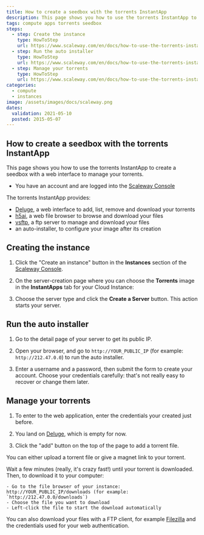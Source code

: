 ```yaml
---
title: How to create a seedbox with the torrents InstantApp
description: This page shows you how to use the torrents InstantApp to create a seedbox with a web interface to manage your torrents.
tags: compute apps torrents seedbox
steps:
  - step: Create the instance
    type: HowToStep
    url: https://www.scaleway.com/en/docs/how-to-use-the-torrents-instant-apps/#-Create-the-instance
  - step: Run the auto installer
    type: HowToStep
    url: https://www.scaleway.com/en/docs/how-to-use-the-torrents-instant-apps/#-Run-the-auto-installer
  - step: Manage your torrents
    type: HowToStep
    url: https://www.scaleway.com/en/docs/how-to-use-the-torrents-instant-apps/#-Manage-your-torrents
categories:
  - compute
  - instances
image: /assets/images/docs/scaleway.png
dates:
  validation: 2021-05-10
  posted: 2015-05-07
---
```


## How to create a seedbox with the torrents InstantApp

This page shows you how to use the torrents InstantApp to create a seedbox with a web interface to manage your torrents.

<Message type="requirement">

- You have an account and are logged into the [Scaleway Console](https://console.scaleway.com)

</Message>

The torrents InstantApp provides:

- [Deluge](http://deluge-torrent.org/), a web interface to add, list, remove and download your torrents
- [h5ai](https://larsjung.de/h5ai/), a web file browser to browse and download your files
- [vsftp](https://security.appspot.com/vsftpd.html), a ftp server to manage and download your files
- an auto-installer, to configure your image after its creation

## Creating the instance

1. Click the "Create an instance" button in the **Instances** section of the [Scaleway Console](https://console.scaleway.com/instance/servers).

  <Lightbox src="scaleway-nc-new-server.png" alt="" />

2. On the server-creation page where you can choose the **Torrents** image in the **InstantApps** tab for your Cloud Instance:

  <Lightbox src="scaleway-nc-instantapps.png" alt="" />

3. Choose the server type and click the **Create a Server** button. This action starts your server.

## Run the auto installer

1. Go to the detail page of your server to get its public IP.

  <Lightbox src="scaleway-torrent-public-ip.png" alt="" />

2. Open your browser, and go to `http://YOUR_PUBLIC_IP` (for example: `http://212.47.0.0`) to run the auto installer.

  <Lightbox src="scaleway-torrents_autoinstaller.png" alt="" />

3. Enter a username and a password, then submit the form to create your account. Choose your credentials carefully: that's not really easy to recover or change them later.

## Manage your torrents

1. To enter to the web application, enter the credentials your created just before.

  <Lightbox src="scaleway-torrents_basic_auth.png" alt="" />

2. You land on [Deluge](http://deluge-torrent.org/), which is empty for now.

  <Lightbox src="scaleway-seedbox-deluge-interface.png" alt="" />

3. Click the "add" button on the top of the page to add a torrent file.

  You can either upload a torrent file or give a magnet link to your torrent.

  <Lightbox src="scaleway-deluge_add_torrent.png" alt="" />

  Wait a few minutes (really, it's crazy fast!) until your torrent is downloaded. Then, to download it to your computer:
  
  <Lightbox src="scaleway-deluge_interface_download.png" alt="" />

    - Go to the file browser of your instance: http://YOUR_PUBLIC_IP/downloads (for example: `http://212.47.0.0/downloads`)
    - Choose the file you want to download
    - Left-click the file to start the download automatically

  <Lightbox src="scaleway-seedbox-download-file.png" alt="" />

  <Message type="tip">

  You can also download your files with a FTP client, for example [Filezilla](https://filezilla-project.org/) and the credentials used for your web authentication.

  </Message>
